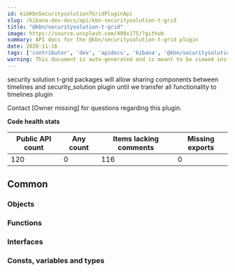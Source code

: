 ```yaml
---
id: kibKbnSecuritysolutionTGridPluginApi
slug: /kibana-dev-docs/api/kbn-securitysolution-t-grid
title: "@kbn/securitysolution-t-grid"
image: https://source.unsplash.com/400x175/?github
summary: API docs for the @kbn/securitysolution-t-grid plugin
date: 2020-11-16
tags: ['contributor', 'dev', 'apidocs', 'kibana', '@kbn/securitysolution-t-grid']
warning: This document is auto-generated and is meant to be viewed inside our experimental, new docs system. Reach out in #docs-engineering for more info.
---
```


security solution t-grid packages will allow sharing components between timelines and security_solution plugin until we transfer all functionality to timelines plugin

Contact [Owner missing] for questions regarding this plugin.

**Code health stats**

| Public API count  | Any count | Items lacking comments | Missing exports |
|-------------------|-----------|------------------------|-----------------|
| 120 | 0 | 116 | 0 |

## Common

### Objects
<DocDefinitionList data={kbnSecuritysolutionTGridObj.common.objects}/>

### Functions
<DocDefinitionList data={kbnSecuritysolutionTGridObj.common.functions}/>

### Interfaces
<DocDefinitionList data={kbnSecuritysolutionTGridObj.common.interfaces}/>

### Consts, variables and types
<DocDefinitionList data={kbnSecuritysolutionTGridObj.common.misc}/>

